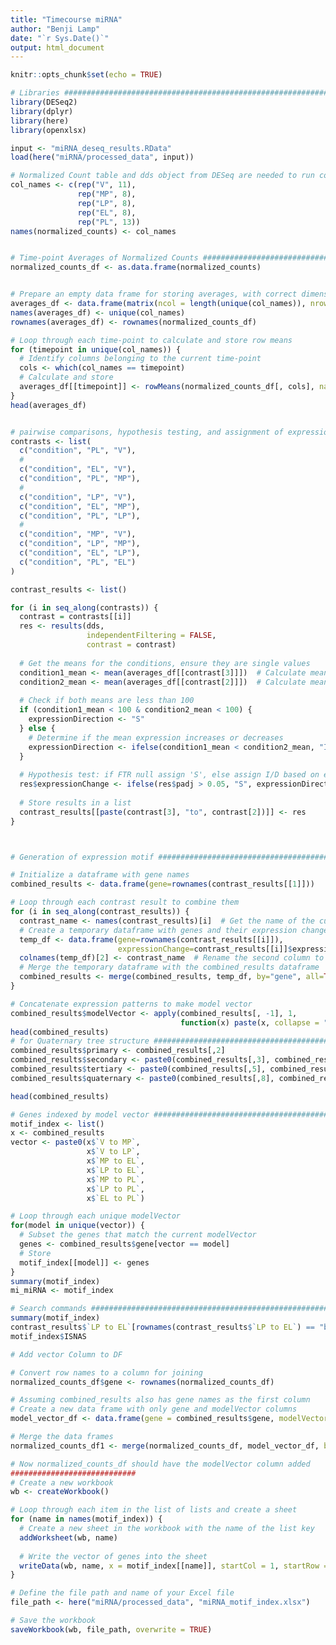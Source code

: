 ```yaml
---
title: "Timecourse miRNA"
author: "Benji Lamp"
date: "`r Sys.Date()`"
output: html_document
---
```


```r
knitr::opts_chunk$set(echo = TRUE)
```

```r
# Libraries ##########################################################################
library(DESeq2)
library(dplyr)
library(here)
library(openxlsx)
```

```r
input <- "miRNA_deseq_results.RData"
load(here("miRNA/processed_data", input))
```



```r
# Normalized Count table and dds object from DESeq are needed to run code
col_names <- c(rep("V", 11),
               rep("MP", 8),
               rep("LP", 8),
               rep("EL", 8),
               rep("PL", 13))
names(normalized_counts) <- col_names


# Time-point Averages of Normalized Counts ######################################
normalized_counts_df <- as.data.frame(normalized_counts)


# Prepare an empty data frame for storing averages, with correct dimensions and column names
averages_df <- data.frame(matrix(ncol = length(unique(col_names)), nrow = nrow(normalized_counts_df)))
names(averages_df) <- unique(col_names)
rownames(averages_df) <- rownames(normalized_counts_df)

# Loop through each time-point to calculate and store row means
for (timepoint in unique(col_names)) {
  # Identify columns belonging to the current time-point
  cols <- which(col_names == timepoint)
  # Calculate and store
  averages_df[[timepoint]] <- rowMeans(normalized_counts_df[, cols], na.rm = TRUE)
}
head(averages_df)


# pairwise comparisons, hypothesis testing, and assignment of expression pattern ###################################
contrasts <- list(
  c("condition", "PL", "V"),
  #
  c("condition", "EL", "V"),
  c("condition", "PL", "MP"),
  #
  c("condition", "LP", "V"),
  c("condition", "EL", "MP"),
  c("condition", "PL", "LP"),
  #
  c("condition", "MP", "V"),
  c("condition", "LP", "MP"),
  c("condition", "EL", "LP"),
  c("condition", "PL", "EL")
)

contrast_results <- list()

for (i in seq_along(contrasts)) {
  contrast = contrasts[[i]]
  res <- results(dds,
                 independentFiltering = FALSE,
                 contrast = contrast)
  
  # Get the means for the conditions, ensure they are single values
  condition1_mean <- mean(averages_df[[contrast[3]]])  # Calculate mean if not already a single value
  condition2_mean <- mean(averages_df[[contrast[2]]])  # Calculate mean if not already a single value
  
  # Check if both means are less than 100
  if (condition1_mean < 100 & condition2_mean < 100) {
    expressionDirection <- "S"
  } else {
    # Determine if the mean expression increases or decreases
    expressionDirection <- ifelse(condition1_mean < condition2_mean, "I", "D")
  }
  
  # Hypothesis test: if FTR null assign 'S', else assign I/D based on expressionDirection
  res$expressionChange <- ifelse(res$padj > 0.05, "S", expressionDirection)
  
  # Store results in a list
  contrast_results[[paste(contrast[3], "to", contrast[2])]] <- res
}



# Generation of expression motif ###############################################

# Initialize a dataframe with gene names
combined_results <- data.frame(gene=rownames(contrast_results[[1]]))

# Loop through each contrast result to combine them
for (i in seq_along(contrast_results)) {
  contrast_name <- names(contrast_results)[i]  # Get the name of the current contrast
  # Create a temporary dataframe with genes and their expression changes for the current contrast
  temp_df <- data.frame(gene=rownames(contrast_results[[i]]),
                        expressionChange=contrast_results[[i]]$expressionChange)
  colnames(temp_df)[2] <- contrast_name  # Rename the second column to the current contrast name
  # Merge the temporary dataframe with the combined_results dataframe
  combined_results <- merge(combined_results, temp_df, by="gene", all=TRUE)
}

# Concatenate expression patterns to make model vector
combined_results$modelVector <- apply(combined_results[, -1], 1,
                                      function(x) paste(x, collapse = ""))
head(combined_results)
# for Quaternary tree structure ###############################################################
combined_results$primary <- combined_results[,2]
combined_results$secondary <- paste0(combined_results[,3], combined_results[,4])
combined_results$tertiary <- paste0(combined_results[,5], combined_results[,6], combined_results[,7])
combined_results$quaternary <- paste0(combined_results[,8], combined_results[,9], combined_results[,10], combined_results[,11])

head(combined_results)

# Genes indexed by model vector ################################################
motif_index <- list()
x <- combined_results
vector <- paste0(x$`V to MP`,
                 x$`V to LP`,
                 x$`MP to EL`,
                 x$`LP to EL`,
                 x$`MP to PL`,
                 x$`LP to PL`,
                 x$`EL to PL`)

# Loop through each unique modelVector
for(model in unique(vector)) {
  # Subset the genes that match the current modelVector
  genes <- combined_results$gene[vector == model]
  # Store
  motif_index[[model]] <- genes
}
summary(motif_index)
mi_miRNA <- motif_index

# Search commands ##############################################################
summary(motif_index)
contrast_results$`LP to EL`[rownames(contrast_results$`LP to EL`) == "bta.miR.2285d", ]
motif_index$ISNAS

# Add vector Column to DF

# Convert row names to a column for joining
normalized_counts_df$gene <- rownames(normalized_counts_df)

# Assuming combined_results also has gene names as the first column
# Create a new data frame with only gene and modelVector columns
model_vector_df <- data.frame(gene = combined_results$gene, modelVector = combined_results$modelVector)

# Merge the data frames
normalized_counts_df1 <- merge(normalized_counts_df, model_vector_df, by = "gene", all.x = TRUE)

# Now normalized_counts_df should have the modelVector column added
############################
# Create a new workbook
wb <- createWorkbook()

# Loop through each item in the list of lists and create a sheet
for (name in names(motif_index)) {
  # Create a new sheet in the workbook with the name of the list key
  addWorksheet(wb, name)
  
  # Write the vector of genes into the sheet
  writeData(wb, name, x = motif_index[[name]], startCol = 1, startRow = 1)
}

# Define the file path and name of your Excel file
file_path <- here("miRNA/processed_data", "miRNA_motif_index.xlsx")

# Save the workbook
saveWorkbook(wb, file_path, overwrite = TRUE)
```


